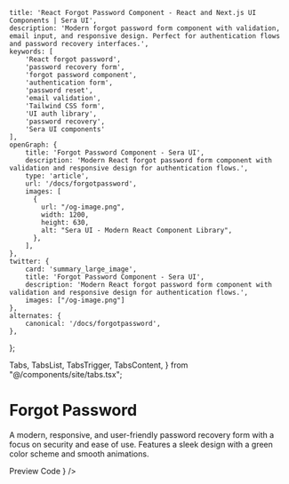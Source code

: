     title: 'React Forgot Password Component - React and Next.js UI Components | Sera UI',
    description: 'Modern forgot password form component with validation, email input, and responsive design. Perfect for authentication flows and password recovery interfaces.',
    keywords: [
        'React forgot password',
        'password recovery form',
        'forgot password component',
        'authentication form',
        'password reset',
        'email validation',
        'Tailwind CSS form',
        'UI auth library',
        'password recovery',
        'Sera UI components'
    ],
    openGraph: {
        title: 'Forgot Password Component - Sera UI',
        description: 'Modern React forgot password form component with validation and responsive design for authentication flows.',
        type: 'article',
        url: '/docs/forgotpassword',
        images: [
          {
            url: "/og-image.png",
            width: 1200,
            height: 630,
            alt: "Sera UI - Modern React Component Library",
          },
        ],
    },
    twitter: {
        card: 'summary_large_image',
        title: 'Forgot Password Component - Sera UI',
        description: 'Modern React forgot password form component with validation and responsive design for authentication flows.',
        images: ["/og-image.png"]
    },
    alternates: {
        canonical: '/docs/forgotpassword',
    },
};

  Tabs,
  TabsList,
  TabsTrigger,
  TabsContent,
} from "@/components/site/tabs.tsx";



# Forgot Password <AI dir="left"/>
A modern, responsive, and user-friendly password recovery form with a focus on security and ease of use. Features a sleek design with a green color scheme and smooth animations.

<Tabs defaultValue="preview" className="">
  <TabsList>
    <TabsTrigger value="preview">Preview</TabsTrigger>
    <TabsTrigger value="code">Code</TabsTrigger>
  </TabsList>
  <TabsContent value="preview">
    <ComponentRenderer component={<ForgotPassword />} />
  </TabsContent>
  <TabsContent value="code">
    <CodeBlock filePath="src/app/docs/forgotpassword/forgotpassword.tsx" />
  </TabsContent>
</Tabs>
